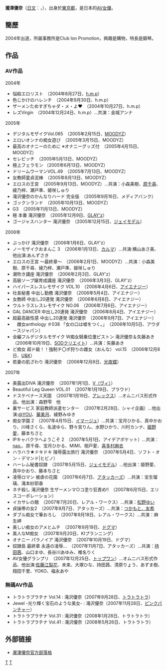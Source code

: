 {{AV女優|
|名前=滝沢 優奈
|ふりがな=たきさわ ゆうな
|別名=
|愛称=
|生年=1985
|生月=3
|生日=25
|出身地={{JPN}}・[[東京都|東京都]]
|血液型=A
|時点=
|身長=156
|体重=
|バスト=85
|ウエスト=58
|ヒップ=86
|カップ=E
|身体備考=
|ジャンル=[[色情片|色情片]]
|AV出演期間=2004年 -
|活動備考=
|他の活動=
|その他=
}}
{{japanese|japanese=滝沢 優奈|kana=たきざわ ゆうな|romaji=Takizawa Yuna}}
'''瀧澤優奈'''（[[日文|日文]]：{{lang|ja|滝沢優奈}}，{{bd|1985年|3月25日|||}}），出身於[[東京都|東京都]]，是日本的[[AV女優|AV女優]]。

== 簡歷 ==
2004年出道，所屬事務所是Club Ion Promotion，興趣是購物，特長是鋼琴。

== 作品 ==
=== AV作品 ===
;2004年
* 悩殺エロリスト　（2004年8月27日、[[h.m.p|h.m.p]]）
* 色じかけのハレンチ　（2004年9月30日、h.m.p）
* ザーメンためすぎちゃダ・メ・よ♥　（2004年10月27日、h.m.p）
* レズVirgin　（2004年12月24日、h.m.p）…共演：金城アンナ

;2005年
* デジタルモザイクVol.065　（2005年2月15日、[[MOODYZ|MOODYZ]]）
* エロいオンナの痴女遊び　（2005年3月15日、MOODYZ）
* 最高のオナニーのために ※オナニーグッズ付　（2005年4月15日、MOODYZ）
* セレビッチ　（2005年5月13日、MOODYZ）
* 極上フェラモン （2005年6月13日、MOODYZ）
* ドリームウーマンVOL.49　（2005年7月13日、MOODYZ）
* 女教師童貞泥棒　（2005年8月13日、MOODYZ）
* エロスの王宮　（2005年9月13日、MOODYZ）…共演：小森美樹、[[原千尋|原千尋]]、綾乃梓、瀬戸準、姫咲しゅり
* 滝沢優奈のかんなりハード 完全版　（2005年9月16日、メディアバンク）
* ゴックンランド　（2005年10月13日、MOODYZ）
* G3　（2005年11月13日、MOODYZ）
* 極 本番 滝沢優奈　（2005年12月9日、[[泰成|GLAY'z]]）
* ゴージャスハンター 滝沢優奈　（2005年12月15日、[[ネクスト_(アダルトビデオ)|ジェイモデル]]）

;2006年
* ぶっかけ 滝沢優奈　（2006年1月6日、GLAY'z）
* ノーモザイクおまんこ 3　（2006年1月13日、[[カルマ_(アダルトビデオ)|カルマ]]）…共演:横山あさ美、他出演:あんずさき
* エロスの王宮 ～最終章～　（2006年2月1日、MOODYZ）…共演：小森美樹、原千尋、綾乃梓、瀬戸準、姫咲しゅり
* 潮吹き講座 滝沢優奈　（2006年2月3日、GLAY'z）
* 高級ソープ嬢育成講座 滝沢優奈　（2006年3月3日、GLAY'z）
* ハイパースレスレモザイク VOL.10　（2006年4月6日、[[アイエナジー|アイエナジー]]）
* 社長秘書 中出し勤務 滝沢優奈　（2006年5月4日、アイエナジー）
* 女教師 中出し20連発 滝沢優奈　（2006年6月8日、アイエナジー）
* ウルトラスレスレモザイク NO.06　（2006年7月6日、アイエナジー）
* GAL DANCER 中出し20連発 滝沢優奈　（2006年8月4日、アイエナジー）
* 超最高級性感 中出し20連発 滝沢優奈　（2006年9月7日、アイエナジー）
*　雌女anthology ＃038 「女の口は嘘をつく。」　（2006年10月5日、アウダースジャパン）
* 全編フルデジタルモザイク W痴女騎乗位激ピストン 滝沢優奈＆矢藤あき　（2006年10月19日、[[SODクリエイト|SODクリエイト]]）…共演：矢藤あき
* ど痴女 超ド級！！強制チ〇ポ狩りの雌女（おんな） vol.15　（2006年12月8日、[[ユーアンドケイ_(アダルトビデオ)|U&K]]）
* 若妻の肌ざわり 滝沢優奈　（2006年12月8日、[[光夜蝶|光夜蝶]]）

;2007年
* 美露出DIVA 滝沢優奈　（2007年1月1日、[[北都|V（ヴィ）]]）
* Beautiful Leg Queen VOL.01　（2007年1月19日、プラウド）
* ドスケベナース天国　（2007年1月19日、[[ネクスト_(アダルトビデオ)|アレックス]]）…オムニバス形式作品、他出演：森野雫　他
* 裏サービス 家庭教師派遣センター　（2007年2月28日、シャイ企画）…他出演:[[@YOU|@YOU]]、[[さくらひめこ|華美月]]、綾野みゆき
* 痴女学園 2　（2007年4月15日、[[ネクスト_(アダルトビデオ)|イマージュ]]）…共演：宝月ひかる、真中かおり、川峰さくら、名波ゆら、野々宮りん、水野ひかり、川村カンナ、[[姫野愛|姫野愛]]、藤本ちさと
* IPキャバクラへようこそ 2　（2007年5月1日、アイデアポケット）…共演：[[nao.|nao.]]、原千尋、宝月ひかる、MIMI、相戸愛、[[喜多村麻衣|喜多村麻衣]]
* ハラハラ★ドキドキ 陵辱露出旅行 滝沢優奈　（2007年5月4日、ソフト・オン・デマンド|ヒビノ）
* ハーレム秘書奴隷　（2007年5月15日、[[ネクスト_(アダルトビデオ)|ジェイモデル]]）…他出演：姫野愛、真中かおり、藤本ちさと
* 凌辱ロマン 被虐の花園　（2007年6月7日、[[アタッカーズ|アタッカーズ]]）…共演：宝生瑠璃、滝本紗耶香
* ネチ殺し 滝沢優奈 生ザーメンマ○コ塗り狂責め!!　（2007年6月15日、エリスコーポレーション）
* イカサレの館　（2007年7月20日、レアル・ワークス）…共演：[[松野ゆい|松野ゆい]]
* 貞操帯の女2　（2007年8月7日、アタッカーズ）…共演：[[牧本千幸|つかもと．友希]]
* ダブル痴女で筆おろし　（2007年9月18日、レアル・ワークス）…共演：麻生岬
* 美しい痴女のアメとムチ　（2007年9月19日、[[ドグマ_(アダルトビデオ)|ドグマ]]）
* 美人なM痴女　（2007年9月20日、KIプランニング）
* オナニー パラノイア 滝沢優奈　（2007年10月19日、ドグマ）
* 奴隷島 最終章 永遠の凌辱…　（2007年11月7日、アタッカーズ）…共演：[[持田茜|持田茜]]、山口まゆ、長谷川あゆみ、椎名りく
* AV女優グランプリ　（2007年12月25日、[[ネクスト_(アダルトビデオ)|トップワン]]）…オムニバス形式作品、他出演:[[佐藤江梨花|佐藤江梨花]]、未来、大塚ひな、持田茜、清原りょう、あずま樹、翔田千里、YOKO、福永あや

=== 無碼AV作品 ===
* トラトラプラチナ Vol.14 : 滝沢優奈（2007年9月28日、[[トラトラトラ|トラトラトラ]]）
* Jewel -光り輝く宝石のような美女- : 滝沢優奈（2007年11月28日、[[ピンクパンチャー|ピンクパンチャー]]）
* トラトラプラチナ Vol.31 : 滝沢優奈（2008年1月28日、トラトラトラ）
* トラトラプラチナ Vol.41 : 滝沢優奈（2008年5月26日、トラトラトラ）

== 外部链接 ==
* [http://blog.livedoor.jp/axis_takizawa/ 瀧澤優奈官方部落格]{{Wayback|url=http://blog.livedoor.jp/axis_takizawa/ |date=20100807003449 }}

[[Category:日本AV女優|T]]
[[Category:東京都出身人物|T]]